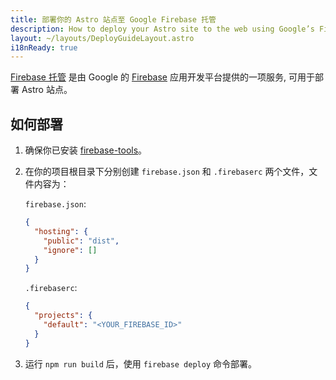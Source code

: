 ```yaml
---
title: 部署你的 Astro 站点至 Google Firebase 托管
description: How to deploy your Astro site to the web using Google’s Firebase Hosting.
layout: ~/layouts/DeployGuideLayout.astro
i18nReady: true
---
```


[Firebase 托管](https://firebase.google.com/products/hosting) 是由 Google 的 [Firebase](https://firebase.google.com/) 应用开发平台提供的一项服务, 可用于部署 Astro 站点。

## 如何部署

1. 确保你已安装 [firebase-tools](https://www.npmjs.com/package/firebase-tools)。

2. 在你的项目根目录下分别创建 `firebase.json` 和 `.firebaserc` 两个文件，文件内容为：

   `firebase.json`:

   ```json
   {
     "hosting": {
       "public": "dist",
       "ignore": []
     }
   }
   ```

   `.firebaserc`:

   ```json
   {
     "projects": {
       "default": "<YOUR_FIREBASE_ID>"
     }
   }
   ```

3. 运行 `npm run build` 后，使用 `firebase deploy` 命令部署。